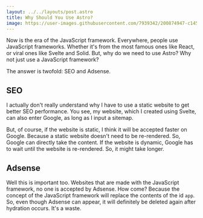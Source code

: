 ```yaml
---
layout: ../../layouts/post.astro
title: Why Should You Use Astro?
image: https://user-images.githubusercontent.com/7939342/200874947-c1453658-dfa0-4fe9-b739-410079cce936.png
---
```


Now is the era of the JavaScript framework. Everywhere, people use JavaScript frameworks. Whether it's from the most famous ones like React, or viral ones like Svelte and Solid. But, why do we need to use Astro? Why not just use a JavaScript framework?

The answer is twofold: SEO and Adsense.

## SEO

I actually don't really understand why I have to use a static website to get better SEO performance. You see, my website, which I created using Svelte, can also enter Google, as long as I input a sitemap.

But, of course, if the website is static, I think it will be accepted faster on Google. Because a static website doesn't need to be re-rendered. So, Google can directly take the content. If the website is dynamic, Google has to wait until the website is re-rendered. So, it might take longer.

## Adsense

Well this is important too. Websites that are made with the JavaScript framework, no one is accepted by Adsense. How come? Because the concept of the JavaScript framework will replace the contents of the id `app`. So, even though Adsense can appear, it will definitely be deleted again after hydration occurs. It's a waste.
